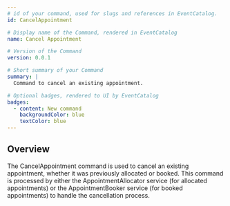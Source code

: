 ```yaml
---
# id of your command, used for slugs and references in EventCatalog.
id: CancelAppointment

# Display name of the Command, rendered in EventCatalog
name: Cancel Appointment

# Version of the Command
version: 0.0.1

# Short summary of your Command
summary: |
  Command to cancel an existing appointment.

# Optional badges, rendered to UI by EventCatalog
badges:
  - content: New command
    backgroundColor: blue
    textColor: blue
---
```


## Overview

The CancelAppointment command is used to cancel an existing appointment, whether it was previously allocated or booked. This command is processed by either the AppointmentAllocator service (for allocated appointments) or the AppointmentBooker service (for booked appointments) to handle the cancellation process.

<Schema />

